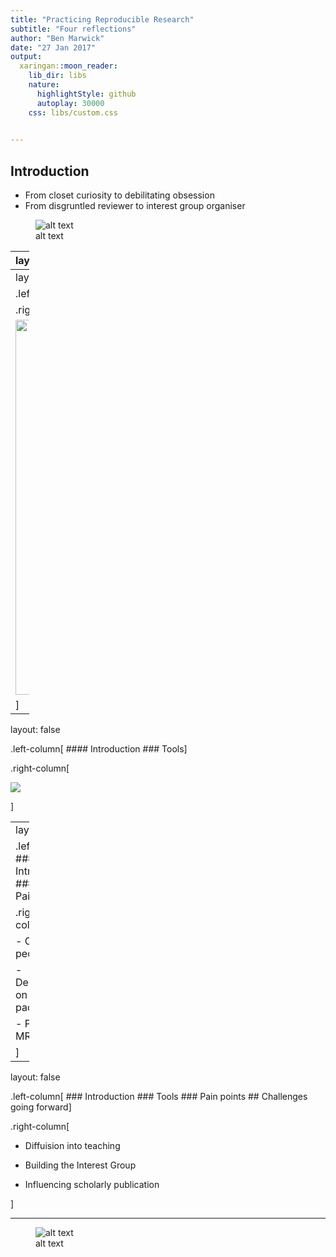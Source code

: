 ```yaml
---
title: "Practicing Reproducible Research"
subtitle: "Four reflections"
author: "Ben Marwick"
date: "27 Jan 2017"
output:
  xaringan::moon_reader:
    lib_dir: libs
    nature:
      highlightStyle: github
      autoplay: 30000
    css: libs/custom.css
      

---
```



## Introduction 

  - From closet curiosity to debilitating obsession
  - From disgruntled reviewer to interest group organiser


![alt text](figures/science.png)




---
layout: false

.left-column[
  #### Introduction
  ### Tools
]

.right-column[

<img src="figures/benmarwick.png" height="600">




]
---
layout: false

.left-column[
  #### Introduction
  ### Tools
]

.right-column[

<img src="figures/cover.jpg" height="600">




]

---
layout: false

.left-column[
  #### Introduction
  ### Tools
]

.right-column[

<img src="figures/cos_logo.original.png" >




]

---
layout: false

.left-column[
  ### Introduction
  ### Tools
  ## Pain points
]

.right-column[

- <span class = "text75">Other people</span>     

- <span class = "text75">Dependencies on R packages</span>    

- <span class = "text75">Packrat & MRAN</span>  

]


---

layout: false

.left-column[
  ### Introduction
  ### Tools
  ### Pain points
  ## Challenges going forward
]

.right-column[


- <span class = "text60">Diffuision into teaching</span>

- <span class = "text60">Building the Interest Group</span>

- <span class = "text60">Influencing scholarly publication</span>



]

---

![alt text](figures/Fig1.png)